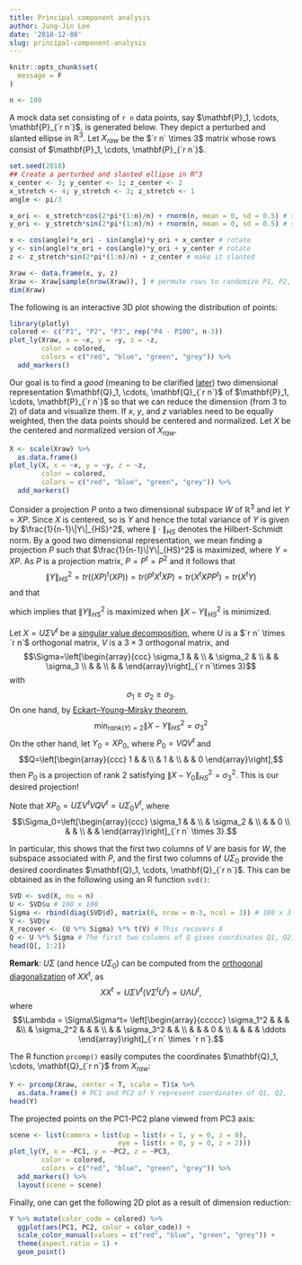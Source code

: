 ```yaml
---
title: Principal component analysis
author: Jung-Jin Lee
date: '2018-12-08'
slug: principal-component-analysis
---
```


```r
knitr::opts_chunk$set(
  message = F
)
```

```r
n <- 100
```

A mock data set consisting of `r n` data points, say $\mathbf{P}_1, \cdots, \mathbf{P}_{`r n`}$, is generated below. They depict a perturbed and slanted ellipse in $\mathbb{R}^3$. Let $X_{raw}$ be the $`r n` \times 3$ matrix whose rows consist of $\mathbf{P}_1, \cdots, \mathbf{P}_{`r n`}$. 

```r
set.seed(2018)
## Create a perturbed and slanted ellipse in R^3
x_center <- 3; y_center <- 1; z_center <- 2 
x_stretch <- 4; y_stretch <- 3; z_stretch <- 1
angle <- pi/3

x_ori <- x_stretch*cos(2*pi*(1:n)/n) + rnorm(n, mean = 0, sd = 0.5) # stretch
y_ori <- y_stretch*sin(2*pi*(1:n)/n) + rnorm(n, mean = 0, sd = 0.5) # stretch

x <- cos(angle)*x_ori - sin(angle)*y_ori + x_center # rotate
y <- sin(angle)*x_ori + cos(angle)*y_ori + y_center # rotate
z <- z_stretch*sin(2*pi*(1:n)/n) + z_center # make it slanted

Xraw <- data.frame(x, y, z) 
Xraw <- Xraw[sample(nrow(Xraw)), ] # permute rows to randomize P1, P2, P3
dim(Xraw)
```

The following is an interactive 3D plot showing the distribution of points:

```r
library(plotly)
colored <- c("P1", "P2", "P3", rep("P4 - P100", n-3))
plot_ly(Xraw, x = ~x, y = ~y, z = ~z, 
        color = colored,
        colors = c("red", "blue", "green", "grey")) %>%
  add_markers() 
```

Our goal is to find a _good_ (meaning to be clarified <a href="#later">later</a>) two dimensional representation $\mathbf{Q}_1, \cdots, \mathbf{Q}_{`r n`}$ of $\mathbf{P}_1, \cdots, \mathbf{P}_{`r n`}$ so that we can reduce the dimension (from 3 to 2) of data and visualize them. If $x$, $y$, and $z$ variables need to be equally weighted, then the data points should be centered and normalized. Let $X$ be the centered and normalized version of $X_{raw}$.

```r
X <- scale(Xraw) %>%
  as.data.frame()
plot_ly(X, x = ~x, y = ~y, z = ~z, 
        color = colored, 
        colors = c("red", "blue", "green", "grey")) %>%
  add_markers() 
```

<a name="later"></a> Consider a projection $P$ onto a two dimensional subspace $W$ of $\mathbb{R}^3$ and let $Y=XP$. Since $X$ is centered, so is $Y$ and hence the total variance of $Y$ is given by $\frac{1}{n-1}\|Y\|_{HS}^2$, where $\|\cdot\|_{HS}$ denotes the Hilbert-Schmidt norm. 
By a good two dimensional representation, we mean finding a projection $P$ such that $\frac{1}{n-1}\|Y\|_{HS}^2$ is maximized, where $Y=XP$. As $P$ is a projection matrix, $P=P^t=P^2$ and it follows that 
$$\|Y\|_{HS}^2=tr((XP)^t(XP))=tr(P^tX^tXP)=tr(X^tXPP^t)=tr(X^tY)$$ and that

\begin{aligned}
\|X-Y\|_{HS}^2&=tr((X-Y)^t(X-Y))\\
&=tr(X^tX)-tr(X^tY)-tr(Y^tX)+tr(Y^tY)\\
&=tr(X^tX)-tr(X^tY)-tr((Y^tX)^t)+tr(Y^tY)\\
&=tr(X^tX)-2tr(X^tY)+tr(Y^tY)\\
&=\|X\|_{HS}^2-\|Y\|_{HS}^2,
\end{aligned}

which implies that $\|Y\|_{HS}^2$ is maximized when $\|X-Y\|_{HS}^2$ is minimized. 

Let $X=U\Sigma V^t$ be a [singular value decomposition](https://en.wikipedia.org/wiki/Singular_value_decomposition), where $U$ is a $`r n` \times `r n`$ orthogonal matrix, $V$ is a $3 \times 3$ orthogonal matrix, and 
$$\Sigma=\left[\begin{array}{ccc} \sigma_1 & & \\ & \sigma_2 &  \\ & & \sigma_3 \\ & & \\ & & \end{array}\right]_{`r n`\times 3}$$ with
$$\sigma_1\geq \sigma_2\geq \sigma_3.$$
On one hand, by [Eckart–Young–Mirsky theorem](https://en.wikipedia.org/wiki/Low-rank_approximation), 
$$\min_{rank(Y)=2} \|X-Y\|_{HS}^2 = \sigma_3^2$$
On the other hand, let $Y_0=XP_0$, where $P_0=VQV^t$ and 
$$Q=\left[\begin{array}{ccc} 1 & & \\ & 1 &  \\ & & 0 \end{array}\right],$$
then $P_0$ is a projection of rank 2 satisfying $\|X-Y_0\|_{HS}^2 = \sigma_3^2$. This is our desired projection!

Note that $XP_0=U\Sigma V^tVQV^t = U\Sigma_0V^t$, where $$\Sigma_0=\left[\begin{array}{ccc} \sigma_1 & & \\ & \sigma_2 &  \\ & & 0 \\ & & \\ & & \end{array}\right]_{`r n` \times 3}.$$

In particular, this shows that the first two columns of $V$ are basis for $W$, the subspace associated with $P$, and the first two columns of $U\Sigma_0$ provide the desired coordinates $\mathbf{Q}_1, \cdots, \mathbf{Q}_{`r n`}$. This can be obtained as in the following using an R function `svd()`:

```r
SVD <- svd(X, nu = n)
U <- SVD$u # 100 x 100
Sigma <- rbind(diag(SVD$d), matrix(0, nrow = n-3, ncol = 3)) # 100 x 3
V <- SVD$v
X_recover <- (U %*% Sigma) %*% t(V) # This recovers X 
Q <- U %*% Sigma # The first two columns of Q gives coordinates Q1, Q2, ..., Q100
head(Q[, 1:2])
```

**Remark**: $U\Sigma$ (and hence $U\Sigma_0$) can be computed from the [orthogonal diagonalization](https://en.wikipedia.org/wiki/Diagonalizable_matrix#Diagonalizable_matrices) of $XX^t$, as  
$$XX^t = U\Sigma V^t(V\Sigma^tU^t) = U\Lambda U^t,$$
where $$\Lambda = \Sigma\Sigma^t= \left[\begin{array}{ccccc} \sigma_1^2 & & & &\\ & \sigma_2^2 & & & \\ & & \sigma_3^2 & & \\ & & & 0 & \\ & & & & \ddots  \end{array}\right]_{`r n` \times `r n`}.$$

The R function `prcomp()` easily computes the coordinates $\mathbf{Q}_1, \cdots, \mathbf{Q}_{`r n`}$ from $X_{raw}$:

```r
Y <- prcomp(Xraw, center = T, scale = T)$x %>%
  as.data.frame() # PC1 and PC2 of Y represent coordinates of Q1, Q2, ..., Q100 
head(Y)
```

The projected points on the PC1-PC2 plane viewed from PC3 axis:

```r
scene <- list(camera = list(up = list(x = 1, y = 0, z = 0),
                           eye = list(x = 0, y = 0, z = 2)))
plot_ly(Y, x = ~PC1, y = ~PC2, z = ~PC3, 
        color = colored,
        colors = c("red", "blue", "green", "grey")) %>%
  add_markers() %>%
  layout(scene = scene)
```

Finally, one can get the following 2D plot as a result of dimension reduction:

```r
Y %>% mutate(color_code = colored) %>%
  ggplot(aes(PC1, PC2, color = color_code)) +
  scale_color_manual(values = c("red", "blue", "green", "grey")) +
  theme(aspect.ratio = 1) +
  geom_point()
```

